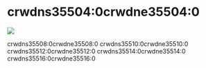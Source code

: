 # crwdns35504:0crwdne35504:0

<p style={{ "text-align": "center" }}>
  <img src=crwdns36778:0crwdne36778:0 />
  <br />
</p>

crwdns35508:0crwdne35508:0 crwdns35510:0crwdne35510:0 crwdns35512:0crwdne35512:0 crwdns35514:0crwdne35514:0 crwdns35516:0crwdne35516:0
